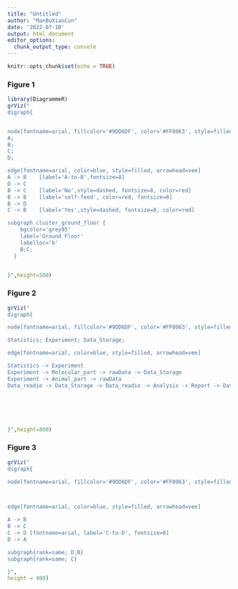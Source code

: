 ```yaml
---
title: "Untitled"
author: "ManBuXiaoCun"
date: '2022-07-10'
output: html_document
editor_options: 
  chunk_output_type: console
---
```


```r
knitr::opts_chunk$set(echo = TRUE)
```

### Figure 1
```r
library(DiagrammeR)
grViz("
digraph{


node[fontname=arial, fillcolor='#9DD6DF', color='#FF0063', style=filled, shape=oval]
A;
B;
C;
D;

edge[fontname=arial, color=blue, style=filled, arrowhead=vee]
A -> B    [label='A-to-B',fontsize=8]
D -> C  
B -> C    [label='No',style=dashed, fontsize=8, color=red]
B -> B    [label='self-feed', color=red, fontsize=8]
B -> D
C -> B    [label='Yes',style=dashed, fontsize=8, color=red]

subgraph cluster_ground_floor {
    bgcolor='grey95'
    label='Ground Floor'
    labelloc='b'
    B;C;
  }


}",height=500)
```

### Figure 2
```r
grViz("
digraph{

node[fontname=arial, fillcolor='#9DD6DF', color='#FF0063', style=filled, shape=oval]

Statistics; Experiment; Data_Storage;

edge[fontname=arial, color=blue, style=filled, arrowhead=vee]

Statistics -> Experiment 
Experiment -> Molecular_part -> rawData -> Data_Storage
Experiment -> Animal_part -> rawData
Data_readio -> Data_Storage -> Data_readio -> Analysis -> Report -> Data_Storage






}",height=800)

```

### Figure 3
```r
grViz("
digraph{

node[fontname=arial, fillcolor='#9DD6DF', color='#FF0063', style=filled, shape=oval]



edge[fontname=arial, color=blue, style=filled, arrowhead=vee]

A -> B
B -> C
C -> D [fontname=arial, label='C-to-D', fontsize=8]
D -> A

subgraph{rank=same; D;B}
subgraph{rank=same; C}

}",
height = 400)

```
